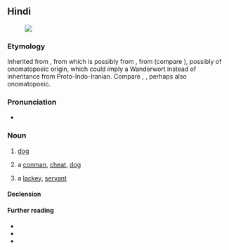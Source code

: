 {{also|कुत्ती|कृत्ति|कुत्तो|कुत्ते|कुत्तों}}
==Hindi==
{{wikipedia|श्वान|lang=hi}}
[[File:Hybrid vigour.jpg|thumb|{{lang|hi|कुत्ता}}]]

===Etymology===
Inherited from {{inh|hi|psu|𑀓𑀼𑀢𑁆𑀢||dog}}, from {{inh|hi|inc-ash|*𑀓𑀼𑀢𑁆𑀢}} which is possibly from {{inh|hi|inc-pro|*kúttas}}, from {{inh|hi|iir-pro|*kúttas}} (compare {{cog|ira-pro|*kútah}}), possibly of onomatopoeic origin, which could imply a Wanderwort instead of inheritance from Proto-Indo-Iranian. Compare {{cog|sa|कुर्कुर}}, {{m|sa|कुक्कुर}}, perhaps also onomatopoeic.

===Pronunciation===
* {{hi-IPA}}

===Noun===
{{hi-noun|g=m|ur=کتا|f=कुत्ती}}

# [[dog]]
#: {{hi-x|'''कुत्ता''' दर्द से बिलबिला रहा है।|The '''dog''' is whining in pain.}}
#: {{hi-x|मेरा '''कुत्ता''' हमेशा बिल्ली को भौंकता है।|My '''dog''' always barks at a cat.}}
#: {{syn|hi|श्वान|कुक्कुर}}
# {{lb|hi|figurative}} a [[conman]], [[cheat]], [[dog]]
#: {{hi-x|उस '''कुत्ते''' ने मेरा सारा पैसा खा लिया!|That '''cheat''' stole all my money!}}
# {{lb|hi|figurative}} a [[lackey]], [[servant]]
#: {{hi-x|वफ़ादार '''कुत्ता'''|loyal '''lackey'''}}

====Declension====
{{hi-ndecl|<M>}}

====Further reading====
* {{R:Bahri}}
* {{R:UR-HI-EN}}
* {{R:CDIAL|kutta|3275}}

{{topics|hi|Canids|Dogs}}